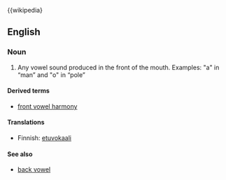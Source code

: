 {{wikipedia}
==English==

===Noun===
{{en-noun|sg=[[front]] [[vowel]]}}

# {{phonetics}} Any vowel sound produced in the front of the mouth. Examples: "a" in “man” and "o" in “pole”

====Derived terms====
*[[front vowel harmony]]

====Translations====
{{top}}
*Finnish: [[etuvokaali]]
{{bottom}}

====See also====
*[[back vowel]]